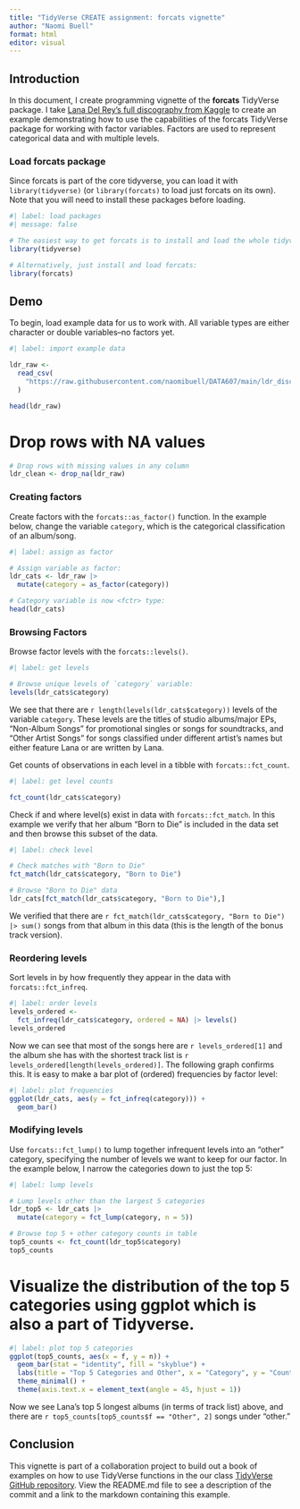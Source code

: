 ```yaml
---
title: "TidyVerse CREATE assignment: forcats vignette"
author: "Naomi Buell"
format: html
editor: visual
---
```


## Introduction

In this document, I create programming vignette of the **forcats** TidyVerse package. I take [Lana Del Rey's full discography from Kaggle](https://www.kaggle.com/datasets/madroscla/lana-del-rey-genius-discography-released?resource=download) to create an example demonstrating how to use the capabilities of the forcats TidyVerse package for working with factor variables. Factors are used to represent categorical data and with multiple levels.

### Load forcats package

Since forcats is part of the core tidyverse, you can load it with `library(tidyverse)` (or `library(forcats)` to load just forcats on its own). Note that you will need to install these packages before loading.

```r
#| label: load packages
#| message: false

# The easiest way to get forcats is to install and load the whole tidyverse:
library(tidyverse)

# Alternatively, just install and load forcats:
library(forcats)
```

## Demo

To begin, load example data for us to work with. All variable types are either character or double variables–no factors yet.

```r
#| label: import example data

ldr_raw <-
  read_csv(
    "https://raw.githubusercontent.com/naomibuell/DATA607/main/ldr_discography_released.csv"
  )

head(ldr_raw)
```
# Drop rows with NA values
```r
# Drop rows with missing values in any column
ldr_clean <- drop_na(ldr_raw)

```

### Creating factors

Create factors with the `forcats::as_factor()` function. In the example below, change the variable `category`, which is the categorical classification of an album/song.

```r
#| label: assign as factor

# Assign variable as factor:
ldr_cats <- ldr_raw |>
  mutate(category = as_factor(category))

# Category variable is now <fctr> type:
head(ldr_cats)
```

### Browsing Factors

Browse factor levels with the `forcats::levels()`.

```r
#| label: get levels

# Browse unique levels of `category` variable:
levels(ldr_cats$category)
```

We see that there are `r length(levels(ldr_cats$category))` levels of the variable `category`. These levels are the titles of studio albums/major EPs, "Non-Album Songs" for promotional singles or songs for soundtracks, and "Other Artist Songs" for songs classified under different artist's names but either feature Lana or are written by Lana.

Get counts of observations in each level in a tibble with `forcats::fct_count`.

```r
#| label: get level counts

fct_count(ldr_cats$category)
```

Check if and where level(s) exist in data with `forcats::fct_match`. In this example we verify that her album "Born to Die" is included in the data set and then browse this subset of the data.

```r
#| label: check level

# Check matches with "Born to Die"
fct_match(ldr_cats$category, "Born to Die")

# Browse "Born to Die" data
ldr_cats[fct_match(ldr_cats$category, "Born to Die"),]
```

We verified that there are `r fct_match(ldr_cats$category, "Born to Die") |> sum()` songs from that album in this data (this is the length of the bonus track version).

### Reordering levels

Sort levels in by how frequently they appear in the data with `forcats::fct_infreq`.

```r
#| label: order levels
levels_ordered <-
  fct_infreq(ldr_cats$category, ordered = NA) |> levels()
levels_ordered
```

Now we can see that most of the songs here are `r levels_ordered[1]` and the album she has with the shortest track list is `r levels_ordered[length(levels_ordered)]`. The following graph confirms this. It is easy to make a bar plot of (ordered) frequencies by factor level:

```r
#| label: plot frequencies
ggplot(ldr_cats, aes(y = fct_infreq(category))) +
  geom_bar()
```

### Modifying levels

Use `forcats::fct_lump()` to lump together infrequent levels into an “other” category, specifying the number of levels we want to keep for our factor. In the example below, I narrow the categories down to just the top 5:

```r
#| label: lump levels

# Lump levels other than the largest 5 categories
ldr_top5 <- ldr_cats |> 
  mutate(category = fct_lump(category, n = 5))

# Browse top 5 + other category counts in table
top5_counts <- fct_count(ldr_top5$category)
top5_counts
```
# Visualize the distribution of the top 5 categories using ggplot which is also a part of Tidyverse.
```r
#| label: plot top 5 categories
ggplot(top5_counts, aes(x = f, y = n)) +
  geom_bar(stat = "identity", fill = "skyblue") +
  labs(title = "Top 5 Categories and Other", x = "Category", y = "Count") +
  theme_minimal() +
  theme(axis.text.x = element_text(angle = 45, hjust = 1))
```
Now we see Lana's top 5 longest albums (in terms of track list) above, and there are `r top5_counts[top5_counts$f == "Other", 2]` songs under "other."

## Conclusion

This vignette is part of a collaboration project to build out a book of examples on how to use TidyVerse functions in the our class [TidyVerse GitHub repository](https://github.com/pkowalchuk/SPRING2024TIDYVERSE). View the README.md file to see a description of the commit and a link to the markdown containing this example.
